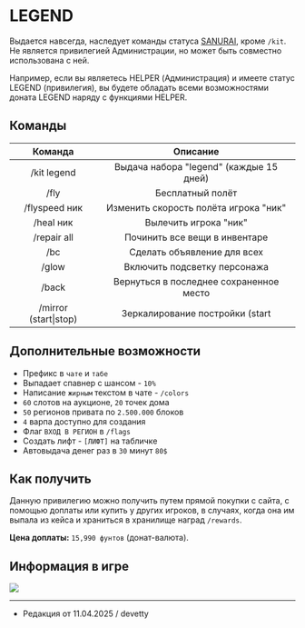 # LEGEND

Выдается навсегда, наследует команды статуса [SANURAI](https://www.etty.su/docs/wiki/donate/samurai), кроме ```/kit```. Не является привилегией Администрации, но может быть совместно использована с ней.

Например, если вы являетесь HELPER (Администрация) и имеете статус LEGEND (привилегия), вы будете обладать всеми возможностями доната LEGEND наряду с функциями HELPER.

## Команды

| Команда | Описание |
| :---------: | :---------: |
| /kit legend | Выдача набора "legend" (каждые 15 дней) |
| /fly | Бесплатный полёт |
| /flyspeed ник | Изменить скорость полёта игрока "ник" |
| /heal ник | Вылечить игрока "ник" |
| /repair all | Починить все вещи в инвентаре |
| /bc | Сделать объявление для всех |
| /glow | Включить подсветку персонажа |
| /back | Вернуться в последнее сохраненное место |
| /mirror (start\|stop) | Зеркалирование постройки (start|stop) |


## Дополнительные возможности

- Префикс в ```чате``` и ```табе```
- Выпадает спавнер с шансом - ```10%```
- Написание ```жирным``` текстом в чате - ```/colors```
- ```60``` слотов на аукционе, ```20``` точек дома
- ```50``` регионов привата по ```2.500.000``` блоков
- ```4``` варпа доступно для создания
- Флаг ```ВХОД В РЕГИОН``` в ```/flags```
- Создать лифт - ```[ЛИФТ]``` на табличке
- Автовыдача денег раз в ```30``` минут ```80$```

## Как получить

Данную привилегию можно получить путем прямой покупки с сайта, с помощью доплаты или купить у других игроков, в случаях, когда она им выпала из кейса и храниться в хранилище наград ```/rewards```.

**Цена доплаты:** ```15,990 фунтов``` (донат-валюта).

## Информация в игре

<img src="https://s3.etty.su/wiki/survival/donate/legend.webp" />

--------

- Редакция от 11.04.2025 / devetty